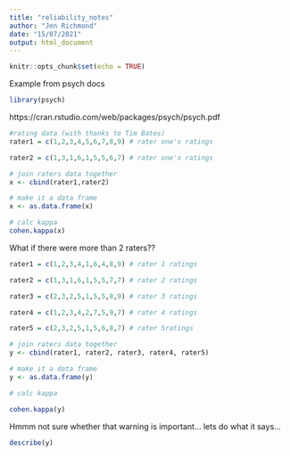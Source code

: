 ```yaml
---
title: "reliability_notes"
author: "Jen Richmond"
date: "15/07/2021"
output: html_document
---
```


```r
knitr::opts_chunk$set(echo = TRUE)
```


Example from psych docs

```r
library(psych)
```


https://cran.rstudio.com/web/packages/psych/psych.pdf


```r
#rating data (with thanks to Tim Bates)
rater1 = c(1,2,3,4,5,6,7,8,9) # rater one's ratings

rater2 = c(1,3,1,6,1,5,5,6,7) # rater one's ratings

# join raters data together
x <- cbind(rater1,rater2)

# make it a data frame
x <- as.data.frame(x)

# calc kappa
cohen.kappa(x)

```

What if there were more than 2 raters??

```r
rater1 = c(1,2,3,4,1,6,4,8,9) # rater 1 ratings

rater2 = c(1,3,1,6,1,5,5,7,7) # rater 2 ratings

rater3 = c(2,3,2,5,1,5,5,8,9) # rater 3 ratings

rater4 = c(1,2,3,4,2,7,5,9,7) # rater 4 ratings

rater5 = c(2,3,2,5,1,5,6,8,7) # rater 5ratings
```

```r
# join raters data together
y <- cbind(rater1, rater2, rater3, rater4, rater5)

# make it a data frame
y <- as.data.frame(y)

# calc kappa

cohen.kappa(y)
```


Hmmm not sure whether that warning is important... lets do what it says...

```r
describe(y)
```

